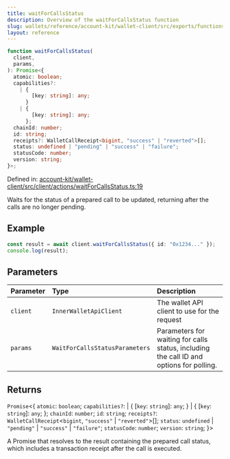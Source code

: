 ```yaml
---
title: waitForCallsStatus
description: Overview of the waitForCallsStatus function
slug: wallets/reference/account-kit/wallet-client/src/exports/functions/waitForCallsStatus
layout: reference
---
```


```ts
function waitForCallsStatus(
  client,
  params,
): Promise<{
  atomic: boolean;
  capabilities?:
    | {
        [key: string]: any;
      }
    | {
        [key: string]: any;
      };
  chainId: number;
  id: string;
  receipts?: WalletCallReceipt<bigint, "success" | "reverted">[];
  status: undefined | "pending" | "success" | "failure";
  statusCode: number;
  version: string;
}>;
```

Defined in: [account-kit/wallet-client/src/client/actions/waitForCallsStatus.ts:19](https://github.com/alchemyplatform/aa-sdk/blob/49e74eee8606f480b200b4612d00d950da8a8742/account-kit/wallet-client/src/client/actions/waitForCallsStatus.ts#L19)

Waits for the status of a prepared call to be updated, returning after the calls are no longer pending.

## Example

```ts
const result = await client.waitForCallsStatus({ id: "0x1234..." });
console.log(result);
```

## Parameters

| Parameter | Type                           | Description                                                                             |
| :-------- | :----------------------------- | :-------------------------------------------------------------------------------------- |
| `client`  | `InnerWalletApiClient`         | The wallet API client to use for the request                                            |
| `params`  | `WaitForCallsStatusParameters` | Parameters for waiting for calls status, including the call ID and options for polling. |

## Returns

`Promise`\<\{
`atomic`: `boolean`;
`capabilities?`: | \{
\[`key`: `string`]: `any`;
}
| \{
\[`key`: `string`]: `any`;
};
`chainId`: `number`;
`id`: `string`;
`receipts?`: `WalletCallReceipt`\<`bigint`, `"success"` | `"reverted"`>\[];
`status`: `undefined` | `"pending"` | `"success"` | `"failure"`;
`statusCode`: `number`;
`version`: `string`;
}>

A Promise that resolves to the result containing the prepared call status, which includes a transaction receipt after the call is executed.

